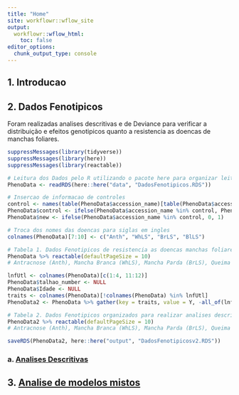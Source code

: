 ```yaml
---
title: "Home"
site: workflowr::wflow_site
output:
  workflowr::wflow_html:
    toc: false
editor_options:
  chunk_output_type: console
---
```


## **1. Introducao**

## **2. Dados Fenotipicos**

Foram realizadas analises descritivas e de Deviance para verificar a distribuição e efeitos genotipicos quanto a resistencia as doencas de manchas foliares.




```r
suppressMessages(library(tidyverse))
suppressMessages(library(here))
suppressMessages(library(reactable))

# Leitura dos Dados pelo R utilizando o pacote here para organizar leitura para qualquer computador
PhenoData <- readRDS(here::here("data", "DadosFenotipicos.RDS"))

# Insercao de informacao de controles
control <- names(table(PhenoData$accession_name)[table(PhenoData$accession_name) > 30])
PhenoData$control <- ifelse(PhenoData$accession_name %in% control, PhenoData$accession_name, "999") 
PhenoData$new <- ifelse(PhenoData$accession_name %in% control, 0, 1)

# Troca dos nomes das doencas para siglas em ingles
colnames(PhenoData)[7:10] <- c("Anth", "WhLS", "BrLS", "BlLS")

# Tabela 1. Dados Fenotipicos de resistencia as doencas manchas foliares avaliadas no banco ativo de germoplasma de mandioca da EMBRAPA no ano de 2021.
PhenoData %>% reactable(defaultPageSize = 10)
# Antracnose (Anth), Mancha Branca (WhLS), Mancha Parda (BrLS), Queima das Folhas (BlLS).

lnfUtl <- colnames(PhenoData)[c(1:4, 11:12)]
PhenoData$talhao_number <- NULL
PhenoData$Idade <- NULL
traits <- colnames(PhenoData)[!colnames(PhenoData) %in% lnfUtl]
PhenoData2 <- PhenoData %>% gather(key = traits, value = Y, -all_of(lnfUtl))

# Tabela 2. Dados Fenotipicos organizados para realizar analises descritivas e de modelos mistos para resistencia as doencas manchas foliares.
PhenoData2 %>% reactable(defaultPageSize = 10)
# Antracnose (Anth), Mancha Branca (WhLS), Mancha Parda (BrLS), Queima das Folhas (BlLS).

saveRDS(PhenoData2, here::here("output", "DadosFenotipicosv2.RDS"))
```

### a. [Analises Descritivas](AnalisesDescritivas.Rmd)
## **3. [Analise de modelos mistos](AnalisesModeloMisto.Rmd)**


